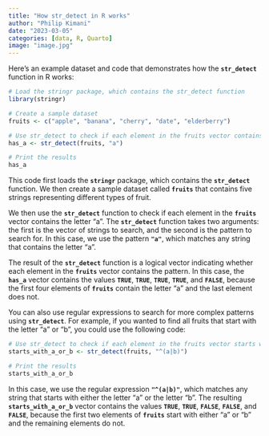 ```yaml
---
title: "How str_detect in R works"
author: "Philip Kimani"
date: "2023-03-05"
categories: [data, R, Quarto]
image: "image.jpg"
---
```


Here's an example dataset and code that demonstrates how the **`str_detect`** function in R works:

```r
# Load the stringr package, which contains the str_detect function
library(stringr)

# Create a sample dataset
fruits <- c("apple", "banana", "cherry", "date", "elderberry")

# Use str_detect to check if each element in the fruits vector contains the letter "a"
has_a <- str_detect(fruits, "a")

# Print the results
has_a

```

This code first loads the **`stringr`** package, which contains the **`str_detect`** function. We then create a sample dataset called **`fruits`** that contains five strings representing different types of fruit.

We then use the **`str_detect`** function to check if each element in the **`fruits`** vector contains the letter "a". The **`str_detect`** function takes two arguments: the first is the vector of strings to search, and the second is the pattern to search for. In this case, we use the pattern **`"a"`**, which matches any string that contains the letter "a".

The result of the **`str_detect`** function is a logical vector indicating whether each element in the **`fruits`** vector contains the pattern. In this case, the **`has_a`** vector contains the values **`TRUE`**, **`TRUE`**, **`TRUE`**, **`TRUE`**, and **`FALSE`**, because the first four elements of **`fruits`** contain the letter "a" and the last element does not.

You can also use regular expressions to search for more complex patterns using **`str_detect`**. For example, if you wanted to find all fruits that start with the letter "a" or "b", you could use the following code:

```r
# Use str_detect to check if each element in the fruits vector starts with "a" or "b"
starts_with_a_or_b <- str_detect(fruits, "^(a|b)")

# Print the results
starts_with_a_or_b

```

In this case, we use the regular expression **`"^(a|b)"`**, which matches any string that starts with either the letter "a" or the letter "b". The resulting **`starts_with_a_or_b`** vector contains the values **`TRUE`**, **`TRUE`**, **`FALSE`**, **`FALSE`**, and **`FALSE`**, because the first two elements of **`fruits`** start with either "a" or "b" and the remaining elements do not.

